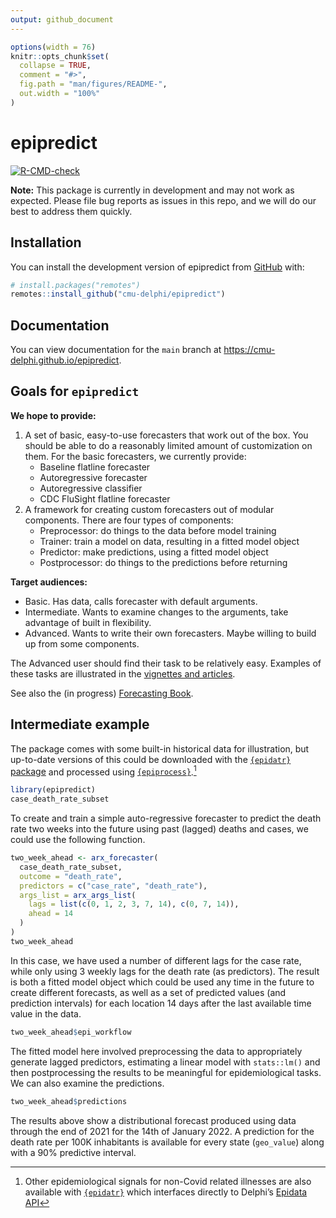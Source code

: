 ```yaml
---
output: github_document
---
```


<!-- README.md is generated from README.Rmd. Please edit that file -->

```r
options(width = 76)
knitr::opts_chunk$set(
  collapse = TRUE,
  comment = "#>",
  fig.path = "man/figures/README-",
  out.width = "100%"
)
```

# epipredict

<!-- badges: start -->
[![R-CMD-check](https://github.com/cmu-delphi/epipredict/actions/workflows/R-CMD-check.yaml/badge.svg)](https://github.com/cmu-delphi/epipredict/actions/workflows/R-CMD-check.yaml)
<!-- badges: end -->

**Note:** This package is currently in development and may not work as expected. Please file bug reports as issues in this repo, and we will do our best to address them quickly.

## Installation

You can install the development version of epipredict from [GitHub](https://github.com/) with:

``` r
# install.packages("remotes")
remotes::install_github("cmu-delphi/epipredict")
```

## Documentation

You can view documentation for the `main` branch at <https://cmu-delphi.github.io/epipredict>.


## Goals for `epipredict`

**We hope to provide:**

1. A set of basic, easy-to-use forecasters that work out of the box. You should be able to do a reasonably limited amount of customization on them. For the basic forecasters, we currently provide: 
    * Baseline flatline forecaster 
    * Autoregressive forecaster
    * Autoregressive classifier
    * CDC FluSight flatline forecaster
2. A framework for creating custom forecasters out of modular components. There are four types of components:
    * Preprocessor: do things to the data before model training
    * Trainer: train a model on data, resulting in a fitted model object
    * Predictor: make predictions, using a fitted model object
    * Postprocessor: do things to the predictions before returning

**Target audiences:**

* Basic. Has data, calls forecaster with default arguments.
* Intermediate. Wants to examine changes to the arguments, take advantage of 
built in flexibility.
* Advanced. Wants to write their own forecasters. Maybe willing to build up 
from some components. 

The Advanced user should find their task to be relatively easy. Examples of 
these tasks are illustrated in the [vignettes and articles](https://cmu-delphi.github.io/epipredict).

See also the (in progress) [Forecasting Book](https://cmu-delphi.github.io/delphi-tooling-book/).

## Intermediate example

The package comes with some built-in historical data for illustration, but
up-to-date versions of this could be downloaded with the 
[`{epidatr}` package](https://cmu-delphi.github.io/epidatr/) 
and processed using 
[`{epiprocess}`](https://cmu-delphi.github.io/epiprocess/).[^1]

[^1]: Other epidemiological signals for non-Covid related illnesses are also 
available with [`{epidatr}`](https://github.com/cmu-delphi/epidatr) which 
interfaces directly to Delphi's 
[Epidata API](https://cmu-delphi.github.io/delphi-epidata/)

```r
library(epipredict)
case_death_rate_subset
```

To create and train a simple auto-regressive forecaster to predict the death rate two weeks into the future using past (lagged) deaths and cases, we could use the following function.

```r
two_week_ahead <- arx_forecaster(
  case_death_rate_subset,
  outcome = "death_rate",
  predictors = c("case_rate", "death_rate"),
  args_list = arx_args_list(
    lags = list(c(0, 1, 2, 3, 7, 14), c(0, 7, 14)),
    ahead = 14
  )
)
two_week_ahead
```

In this case, we have used a number of different lags for the case rate, while 
only using 3 weekly lags for the death rate (as predictors). The result is both
a fitted model object which could be used any time in the future to create
different forecasts, as well as a set of predicted values (and prediction
intervals) for each location 14 days after the last available time value in the
data.

```r
two_week_ahead$epi_workflow
```

The fitted model here involved preprocessing the data to appropriately generate
lagged predictors, estimating a linear model with `stats::lm()` and then
postprocessing the results to be meaningful for epidemiological tasks. We can
also examine the predictions.

```r
two_week_ahead$predictions
```

The results above show a distributional forecast produced using data through
the end of 2021 for the 14th of January 2022. A prediction for the death rate
per 100K inhabitants is available for every state (`geo_value`) along with a
90% predictive interval.

